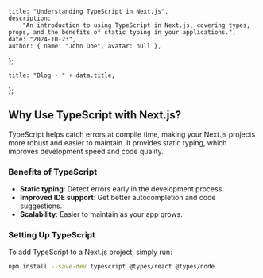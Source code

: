 
    title: "Understanding TypeScript in Next.js",
    description:
        "An introduction to using TypeScript in Next.js, covering types, props, and the benefits of static typing in your applications.",
    date: "2024-10-23",
    author: { name: "John Doe", avatar: null },
};

    title: "Blog - " + data.title,
};

<div
    className="relative max-h-5xl flex items-center justify-between"
    style={{ height: "calc(100vh - 8rem)" }}
>
    <HeroLayout title={data.title} subtitle={data.subtitle} />
</div>

## Why Use TypeScript with Next.js?

TypeScript helps catch errors at compile time, making your Next.js projects more robust and easier to maintain. It provides static typing, which improves development speed and code quality.

### Benefits of TypeScript

-   **Static typing**: Detect errors early in the development process.
-   **Improved IDE support**: Get better autocompletion and code suggestions.
-   **Scalability**: Easier to maintain as your app grows.

### Setting Up TypeScript

To add TypeScript to a Next.js project, simply run:

```bash
npm install --save-dev typescript @types/react @types/node
```
